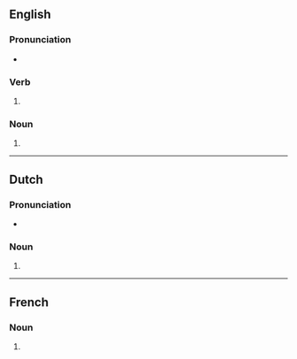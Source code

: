 {{also|Bobs|BOBs}}

==English==

===Pronunciation===
* {{rhymes|ɒbz|lang=en}}

===Verb===
{{head|en|verb form}}

# {{en-third-person singular of|bob}}

===Noun===
{{head|en|noun plural form}}

# {{plural of|bob|lang=en}}

----

==Dutch==

===Pronunciation===
* {{audio|Nl-bobs.ogg|Audio|lang=nl}}

===Noun===
{{head|nl|noun plural form}}

# {{nl-noun form of|pl|bob}}

----

==French==

===Noun===
{{head|fr|noun plural form|g=?}}

# {{plural of|bob|lang=fr}}